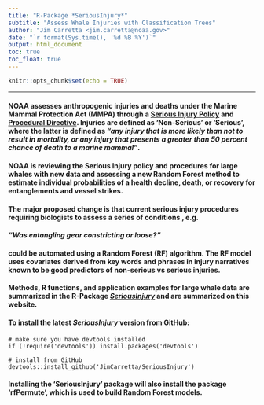 ```yaml
---
title: "R-Package *SeriousInjury*"
subtitle: "Assess Whale Injuries with Classification Trees"
author: "Jim Carretta <jim.carretta@noaa.gov>"
date: "`r format(Sys.time(), '%d %B %Y')`"
output: html_document
toc: true
toc_float: true
---
```


```r
knitr::opts_chunk$set(echo = TRUE)

```
****
####  NOAA assesses anthropogenic injuries and deaths under the Marine Mammal Protection Act (MMPA) through a <a href="https://media.fisheries.noaa.gov/dam-migration/02-238.pdf">Serious Injury Policy</a> and <a href="https://media.fisheries.noaa.gov/dam-migration/02-238-01.pdf">Procedural Directive</a>. Injuries are defined as 'Non-Serious' or 'Serious', where the latter is defined as *<b>"any injury that is more likely than not to result in mortality, or any injury that presents a greater than 50 percent chance of death to a marine mammal"</b>*.

####  NOAA is reviewing the Serious Injury policy and procedures for large whales with new data and assessing a new Random Forest method to estimate individual probabilities of a health decline, death, or recovery for entanglements and vessel strikes. 

####  The major proposed change is that current serious injury procedures requiring biologists to assess a series of conditions , e.g. 

#### <b>*"Was entangling gear constricting or loose?"*</b> 

#### could be automated using a Random Forest (RF) algorithm. The RF model uses covariates derived from key words and phrases in injury narratives known to be good predictors of non-serious vs serious injuries.

#### Methods, R functions, and application examples for large whale data are summarized in the R-Package *<a href="https://github.com/JimCarretta/SeriousInjury">SeriousInjury</a>* and are summarized on this website.

#### To install the latest *SeriousInjury* version from GitHub:
```
# make sure you have devtools installed
if (!require('devtools')) install.packages('devtools')

# install from GitHub
devtools::install_github('JimCarretta/SeriousInjury')
```
#### Installing the 'SeriousInjury' package will also install the package 'rfPermute', which is used to build Random Forest models.
